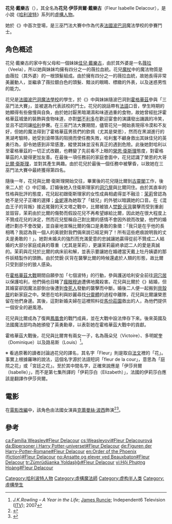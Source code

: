 {{noteTA
|T=zh-hans:芙蓉·德拉库尔; zh-hant:花兒·戴樂古;
|G1=哈利波特
|1=zh-hans:加布丽·德拉库尔; zh-hant:佳兒·戴樂古;
|2=zh-hans:媚娃; zh-hant:迷拉;
}}

{{in-universe|time=2014-09-17T09:13:08+00:00}}
{{哈利·波特人物|
image=[[File:Fleur_Delacour.jpg|250px]]<br /><small>[[克蕾曼絲·波西|克蕾曼絲·波西]]飾演花兒·戴樂古|
bgcolor=#268ef5|
fgcolor=#000|
名字=花-{}-兒·戴-{}-樂古|
gender=女性|
hair=銀白色|
house=[[波巴洞|波巴洞]]|
eyes=深藍色|
blood=混血（1/4薇拉血統）|
loyalty=[[鳳凰會|鳳凰會]]|
portrayer=[[克蕾曼絲·波西|克蕾曼絲·波西]]|
voice={{flagicon|ROC}}[[傅其慧|傅其慧]]（[[國语|國语]][[配音|配音]]）<br/>{{flagicon|CHN}}[[曾丹|曾丹]]（[[官话|官话]][[配音|配音]]）|
appearance=《{{哈利波特4}}》
}}

'''花兒·戴樂古'''（{{lang-en|Fleur Delacour}}），其全名為'''花兒·伊莎貝爾·戴樂古'''（Fleur Isabelle Delacour），是小說《[[哈利波特|哈利波特]]》系列的[[哈利波特角色列表|虛構人物]]。

她於《{{哈利波特4}}》中首次登場，是三巫鬥法大賽中作為代表[[法國|法國]][[波巴洞|波巴洞]]魔法學校的參賽鬥士。

== 角色概述 ==
花兒·戴樂古的家中有父母和一個妹妹[[佳兒·戴樂古|佳兒·戴樂古]]，由於其外婆是一名[[哈利波特中的生物#類人分部|薇拉]]（Veela），所以她與妹妹均擁有四分之一的薇拉血統。花兒[[魔杖|魔杖]]中的魔法物質是由薇拉（其外婆）的一根頭髮組成。由於擁有四分之一的薇拉血統，故她長得非常美麗動人，並繼承了薇拉銀白色的頭髮、黯淡的眼睛、標緻的外表，以及迷惑男性的能力。

花兒是[[法國|法國]][[波巴洞|波巴洞魔法學校]]的學生，於《{{哈利波特4}}》中與妹妹隨波巴洞到[[霍格華茲|霍格華茲]]參與「三巫鬥法大賽」，並被選為代表該校的鬥士。花兒的說話帶有[[法語|法語]]口音，學生時期的她顯得有些傲慢與自負，由於她討厭黑暗潮濕和味道過重的食物，故她曾經批評霍格華茲城堡的裝飾與食物味道，亦對[[阿不思·鄧不利多|鄧不利多]]在歡迎宴會的演講發出譏諷的冷笑，並且不認同讓[[哈利·波特_(角色)|哈利]]參賽。在三巫鬥法大賽期間，儘管花兒一開始表現得冷漠和不友好，但她的魔法得到了霍格華茲男孩們的欽佩（尤其是榮恩），然而在黑湖進行的黑湖考驗時，她受到滾帶落的阻撓而使任務失敗，哈利奮不顧身救出其妹佳兒的英勇行為，卻令她感到非常感激，縱使其妹並沒有真正的遇到危險。此後她對哈利以至霍格華茲的一切正式改觀，也轉變了先前看不上眼的[[榮恩·衛斯理|榮恩·衛斯理]]態度，對霍格華茲的人變得更加友善。在最後一項任務前的家庭會面中，花兒認識了榮恩的大哥[[比爾·衛斯理|比爾·衛斯理]]，並對其產生興趣。由於花兒於最後一個任務中被擊昏，以致她在三巫鬥法大賽中最終獲得第四名。

隨後一年，花兒與比爾·衛斯理開始交往，畢業後的花兒隨比爾到[[哈利波特中的地點#古靈閣巫師世界銀行|古靈閣]]工作，後來二人於《{{哈利波特6}}》中訂婚，訂婚後她入住衛斯理家的[[哈利波特中的地點#洞穴屋|洞穴屋]]與比爾同住。由於其直率的性格與批評的態度，花兒起初跟衛斯理家的女性成員相處得並不融洽：[[茉莉·衛斯理|茉莉]]曾認為她不是兒子正確的選擇；[[金妮·衛斯理|金妮]]還為她取了「蛙兒」的外號以暗諷她的口音。在《混血王子的背叛》接近尾聲的天文塔之戰中，比爾被狼人[[狼人_(哈利波特)#焚銳·灰背|焚銳·灰背]]襲擊而受到重創並毀容，茉莉由於比爾的傷勢而假設花兒不再希望嫁給比爾，因此她在很大程度上不贊成花兒的決定，然而花兒堅稱自己對比爾的感情不會因外貌而改變，他們的婚禮計劃亦不會改變，並自豪地宣稱比爾的傷口是勇敢的象徵：「我只是在乎他的長相嗎？我認為我一個人的美貌對我們倆來說已經足夠了！所有這些疤痕說明我的丈夫是勇敢的！」。她對未婚夫的強烈而充滿愛意的忠誠讓她贏得從前不贊成二人結婚的大部分家庭成員的尊重（尤其是茉莉），更讓茉莉最終承認二人的愛是真誠的。茉莉與花兒於比爾的病床前和解，並表示要讓她在婚禮當天戴上牡丹姨婆的那件妖精製作的頭飾。由於焚銳·灰背在襲擊比爾的時候還處於人類的形態，故比爾只受到部分的狼人感染。

在[[霍格華茲大戰|霍格華茲大戰]]期間自願參加「七個波特」的行動，參與護送哈利安全前往[[哈利波特中的地點#洞穴居|洞穴居]]以保護哈利，他們倆也目睹了[[瘋眼穆迪|瘋眼穆迪]]遭佛地魔殺害。花兒與比爾於《{{哈利波特7}}》結婚，但其婚宴卻因魔法部倒台後遭到[[食死人|食死人]]發動的襲擊而中斷。婚後二人便一起搬到[[哈利波特中的地點#貝殼居|貝殼居]]的新家庭之中。榮恩在哈利與妙麗尋找[[分靈體|分靈體]]的過程中離隊，花兒與比爾讓榮恩留在他們身邊。其後，這對新婚夫婦在這裡照料從[[哈利波特中的地點#馬份莊園|馬份莊園]]救出的人，為他們提供一個安全的避風港。

花兒與比爾成為了復興[[鳳凰會|鳳凰會]]的戰鬥成員，並在大戰中設法倖存下來。後來英國及法國魔法部均為她頒發了英勇勳章，以表彰她在霍格華茲大戰中的貢獻。

霍格華茲大戰後，花兒與比爾育有兩女一子，名為薇朵兒（Victoire）、多明妮奎（Dominique）以及路易斯（Louis）<ref name="Rowling Documentary">''J.K.Rowling – A Year in the Life''; [[James_Runcie|James Runcie]]; Independent6 Television ([[ITV_(TV_network)|ITV]]); 2007</ref>。

※ 看過原著的讀者討論過花兒的譯名，其名字「Fleur」則是取自[[法文|法文]]裡的「花」。事實上根據羅琳的說法，這個名字源於法語短詞「fleur de la cour」，意思為「庭院之花」或「宮廷之花」。至於其中間名字，正確來說應是「伊莎貝爾（Isabelle）」，而不是第七集所譯的「伊莉莎白（Elizabeth）」，法國的伊莉莎白應該是翻譯作伊莎貝爾。

==電影==
在[[哈利波特系列電影|電影改編]]中，該角色由法國女演員[[克蕾曼絲·波西|克蕾曼絲·波西]]飾演<ref>{{Cite news|url=http://www.mtv.com/news/2429706/fleur-delacour-wont-appear-in-half-blood-prince-says-harry-potter-actress/|title=Fleur Delacour Won't Appear in 'Half-Blood Prince' Says 'Harry Potter' Actress|newspaper=MTV News|accessdate=2018-04-18|language=en|archive-date=2018-04-19|archive-url=https://web.archive.org/web/20180419120614/http://www.mtv.com/news/2429706/fleur-delacour-wont-appear-in-half-blood-prince-says-harry-potter-actress/|dead-url=no}}</ref><ref>{{Cite web|url=http://www.imdb.com/character/ch0028424|title=Fleur Delacour (Character)|accessdate=2018-04-18|publisher=IMDB|archiveurl=https://web.archive.org/web/20170211163833/http://www.imdb.com/character/ch0028424|archivedate=2017-02-11}}</ref>。

==參考==
<references />

{{哈利波特}}
[[Category:哈利波特人物|Category:哈利波特人物]]
[[Category:虛構魔法師|Category:虛構魔法師]]
[[Category:虚构半人类|Category:虚构半人类]]
[[Category:虛構學生|Category:虛構學生]]

[[ca:Família_Weasley#Fleur_Delacour|ca:Família Weasley#Fleur Delacour]]
[[cs:Weasleyovi#Fleur_Delacourová|cs:Weasleyovi#Fleur Delacourová]]
[[da:Bipersoner_i_Harry_Potter-universet#Fleur_Delacour|da:Bipersoner i Harry Potter-universet#Fleur Delacour]]
[[de:Figuren_der_Harry-Potter-Romane#Fleur_Delacour|de:Figuren der Harry-Potter-Romane#Fleur Delacour]]
[[en:Order_of_the_Phoenix_(fiction)#Fleur_Delacour|en:Order of the Phoenix (fiction)#Fleur Delacour]]
[[no:Ansatte_og_elever_ved_Beauxbaton#Fleur_Delacour|no:Ansatte og elever ved Beauxbaton#Fleur Delacour]]
[[tr:Zümrüdüanka_Yoldaşlığı#Fleur_Delacour|tr:Zümrüdüanka Yoldaşlığı#Fleur Delacour]]
[[vi:Hội_Phượng_Hoàng#Fleur_Delacour|vi:Hội Phượng Hoàng#Fleur Delacour]]